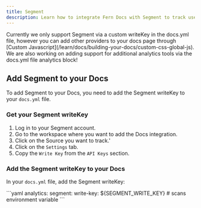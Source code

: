```yaml
---
title: Segment
description: Learn how to integrate Fern Docs with Segment to track user behavior and analytics.
---
```


<Note>
Currently we only support Segment via a custom writeKey in the docs.yml file, however you can add other providers to your docs page through [Custom Javascript](/learn/docs/building-your-docs/custom-css-global-js). 
We are also working on adding support for additional analytics tools via the docs.yml file analytics block!
</Note>

## Add Segment to your Docs

To add Segment to your Docs, you need to add the Segment writeKey to your `docs.yml` file.

### Get your Segment writeKey

1. Log in to your Segment account.
2. Go to the workspace where you want to add the Docs integration.
3. Click on the Source you want to track.'
4. Click on the `Settings` tab.
5. Copy the `Write Key` from the `API Keys` section.

### Add the Segment writeKey to your Docs

In your `docs.yml` file, add the Segment writeKey:

<CodeBlock title="docs.yml">
```yaml
analytics:
  segment:
    write-key: ${SEGMENT_WRITE_KEY} # scans environment variable
```
</CodeBlock>
